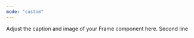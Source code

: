 ```yaml
---
mode: "custom"
---
```


<Frame as="div" style={{
  maxWidth: "2000px",
  margin: "0 auto",
  height: "400px",
  display: "flex",
  alignItems: "center",
  justifyContent: "center",
  flexDirection: "column", // Stack items vertically
  textAlign: "center",
  backgroundColor: "#fff8f8"
}}>
  <div>
    <span style={{ fontSize: "2em", fontWeight: "bold", display: "block" }}>Adjust the caption and image of your Frame component here.</span>
    <span style={{ fontSize: "1.2em", display: "block", marginTop: "0.5em" }}>Second line</span>
  </div>
</Frame>

<div class="card-group-container" style={{ maxWidth: "900px", margin: "50px auto 0", }}>
  <CardGroup cols={3}>
    <Card title="Feature 1" icon="sparkles" />
    <Card title="Feature 2" icon="sparkles" />
    <Card title="Feature 3" icon="sparkles" />
  </CardGroup>
</div>